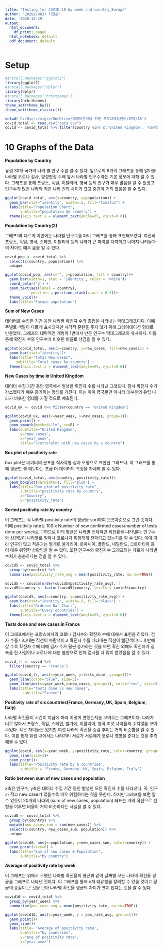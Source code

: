 ---
title: "Testing for COVID-19 by week and country_Europe"
author: "2020170837 최원준"
date: '2020-12-29'
output: 
  html_document:
    df_print: paged
  html_notebook: default
  pdf_document: default
---
# Setup
```{r}
#install.packages("ggplot2")
library(ggplot2)
#install.packages("dplyr")
library(dplyr)
#install.packages('hrbrthemes')
library(hrbrthemes)
theme_set(theme_bw())
theme_set(theme_classic())

setwd('C:/Users/migre/OneDrive/데이터분석을 위한 프로그래밍언어/과제/A5')
covid_total <- read.csv("data.csv")
covid <- covid_total %>% filter(country %in% c('United Kingdom', 'Germany', 'France', 'Spain', 'Belgium', 'Italy'))
```
# 10 Graphs of the Data
**Population by Country**

유럽 30개 국가의 나라 별 인구 수를 알 수 있다. 앞으로의 8개의 그래프를 통해 알아볼 나라별 코로나 검사, 양성판정 수에 앞서 나라별 인구수라는 기본 정보에 대해 알 수 있다. 그래프를 통해 프랑스, 독일, 이탈리아, 영국 등의 인구가 매우 많음을 알 수 있엇고 인구수가 많은 나라와 적은 나라 간의 차이가 크고 중간이 거의 없음을 알 수 있다.

```{r}
ggplot(covid_total, aes(x=country, y=population)) + 
  geom_bar(stat="identity", width=.5, fill="tomato3") + 
  labs(title="Population Chart", 
       subtitle="population by country") + 
  theme(axis.text.x = element_text(angle=65, vjust=0.6))
```
**Population by Country(2)**

그래프1과 다르게 이번에는 나라별 인구수를 파이 그래프를 통해 표현해보았다. 여전히 프랑스, 독일, 영국, 스페인, 이탈리아 등의 나라가 큰 파이를 차지하고 나머지 나라들과의 차이도 매우 큼을 알 수 있다. 
```{r}
covid_pop <- covid_total %>%
  select(c(country, population)) %>%
  unique

ggplot(covid_pop, aes(x='', y=population, fill = country))+
  geom_bar(width=1, stat = 'identity', color = 'white')+
  coord_polar('y') +
  geom_text(aes(label = country),
            position = position_stack(vjust = 0.5))+
  theme_void()+
  labs(title="Europe population")
```
**Sum of New Cases**

데이터를 수집한 기간 동안 나라별 확진자 수의 총합을 나타내는 막대그래프이다. 이때 주별로 색깔이 다르게 표시되지만 시각적 혼란을 주지 않기 위해 그라이데이션 형태로 만들었다. 그래프의 대략적인 개형이 1번에서 만든 인구수 막대그래프와 유사하다. 이를 통해 확진자 수와 인구수가 비슷한 비율로 생김을 알 수 있다.

```{r}
ggplot(covid_total, aes(x=country, y=new_cases, fill=new_cases)) +
  geom_bar(stat="identity")+
  labs(title="Total New Cases", 
     subtitle="Total cases by country") + 
  theme(axis.text.x = element_text(angle=65, vjust=0.6))
```
**New Cases by time in United Kingdom**

데이터 수집 기간 동안 영국에서 발생한 확진자 수를 나타낸 그래프다. 잠시 확진자 수가 감소했다가 매우 증가하는 형태를 가진다. 이는 아마 영국뿐만 아니라 대부분의 유럽 나라가 비슷한 형태를 가질 것으로 예측된다. 
```{r}
covid_uk <- covid %>% filter(country == 'United Kingdom')

ggplot(covid_uk, aes(x=year_week, y=new_cases, group=1))+
  geom_point() + 
  geom_smooth(method="lm", se=F) +
  labs(subtitle="United Kingdom", 
       y="new_cases", 
       x="year_weak", 
       title="Scatterplot with new cases by a country")
```
**Box plot of positivity rate**

box plot은 데이터의 분포를 직사각형 상자 모양으로 표현한 그래프다. 이 그래프를 통해 평균만 볼 때보다는 조금 더 데이터의 특징을 자세히 알 수 있다. 
```{r}
ggplot(covid_total, aes(country, positivity_rate))+
  geom_boxplot(varwidth=T, fill="plum") + 
  labs(title="Box plot of positivity rate", 
       subtitle="positivity rate by country",
       x="Country",
       y="positivity_rate")
```
**Sorted positivity rate by country**

이 그래프는 각 나라별 positivity rate의 평균을 sort하여 오름차순으로 그린 것이다. 이때 positivity rate는 100 x Number of new confirmed cases/number of tests done per week로 구하므로 이의 평균은 나라별 전체적인 확진률을 나타낸다. 인구수와 상관없이 나라별로 얼마나 코로나가 위험하게 전파되고 있는지를 알 수 있다. 이에 따라 인구의 많고 적음과는 별개로 불가리아. 로마니아, 폴란드, 네덜란드, 크로아티아 등이 매우 위험한 상황임을 알 수 있다. 또한 인구수와 확진자수 그래프와는 다르게 나라별 수치가 촘촘하다는 점을 알 수 있다.

```{r}
covid5 <- covid_total %>% 
  group_by(country) %>%
  summarise(positivity_rate_avg = mean(positivity_rate, na.rm=TRUE))
  
covid5 <- covid5[order(covid5$positivity_rate_avg), ] 
covid5$country <- factor(covid5$country, levels = covid5$country)

ggplot(covid5, aes(x=country, y=positivity_rate_avg)) + 
  geom_bar(stat="identity", width=.5, fill="black") + 
  labs(title="Ordered Bar Chart", 
       subtitle="Every countries") + 
  theme(axis.text.x = element_text(angle=65, vjust=0.6))
```
**Tests done and new cases in France**

이 그래프에서는 프랑스에서의 코로나 검사수와 확진자 수에 대해서 표현을 하였다. 검사 수를 나타내는 직선이 파란색이고 확진자 수를 나타내는 직선이 빨간색이다. 후반에 갈 수록 확진자 수에 비해 검사 수가 훨씬 증가하는 것을 보면 확진 외에도 확진자가 접촉을 한 사람이나 코로나에 대한 불안으로 인해 검사를 더 많이 받았음을 알 수 있다.
```{r}
covid_fr <- covid %>% 
  filter(country == 'France')

ggplot(covid_fr, aes(x=year_week, y=tests_done, group=1))+
  geom_line(color="blue", size=3)+
  geom_line(aes(x=year_week,y=new_cases, group=1), color="red", size=3)+
  labs(title="tests done vs new cases", 
        subtitle="France")
```
**Positivity rate of six countries(France, Germany, UK, Spain, Belgium, Italy)**

나라별 확진율이 시간이 지남에 따라 어떻게 변했는지를 보여주는 그래프이다. 나라가 너무 많아서 프랑스, 독일, 스페인, 벨기에, 이탈리아, 영국 여섯 나라들의 수치많을 보여주었다. 작은 차이들은 있지만 여섯 나라의 확진율 증감 추이는 거의 비슷함을 알 수 있다. 이를 통해 유럽 내에서는 나라끼리 서로가 서로에게 코로나 영향을 준다는 것을 추측해볼 수 있다. 
```{r}
ggplot(covid, aes(x=year_week, y=positivity_rate, color=country, group=country))+
  geom_line(size=1)+
  geom_point()+
  labs(title='Positivity rate by 6 countries',
       subtitle = 'France, Germany, UK, Spain, Belgium, Italy')
```
**Ratio between sum of new cases and population**

x축은 인구수, y축은 데이터 수집 기간 동안 발생한 모든 확진자 수를 나타낸다. 즉, 인구가 적고 new case가 많을수록 매우 위험하다는 것을 뜻한다. 하지만 그래프를 보면 알 수 있듯이 20개의 나라의 (sum of new cases, population) 좌표는 거의 직선으로 선형을 이루면 비율이 거의 비슷하다는 사실을 알 수 있다. 
```{r}
covid8 <- covid_total %>%
  group_by(country) %>%
  mutate(new_cases_sum = sum(new_cases)) %>%
  select(c(country, new_cases_sum, population)) %>%
  unique

ggplot(covid8, aes(x=population, y=new_cases_sum, color=country)) + 
  geom_point(size=6) +
  labs(title="Sum of new cases & Population", 
       subtitle="by country")
```
**Average of positivity rate by week**

이 그래프는 위에서 구했던 나라별 확진율의 평균과 같이 날짜별 모든 나라의 확진율 평균을 그래프로 나타낸 것이다. 이 그래프를 통해 n차 대유행을 정의할 수 있을 것이고 평균의 증감이 큰 것을 보아 나라별 확진율 평균의 차이가 크지 않다는 것을 알 수 있다. 
```{r}
covid10 <- covid_total %>%
  group_by(year_week) %>%
  summarise(pos_rate_avg = mean(positivity_rate, na.rm=TRUE))

ggplot(covid10, aes(x=year_week, y = pos_rate_avg, group=1))+
  geom_point()+
  geom_line()+
  labs(title= 'Average of positivity rate',
       subtitle="by countries", 
       y="avg of positivity rate", 
       x="year_weak")
```















